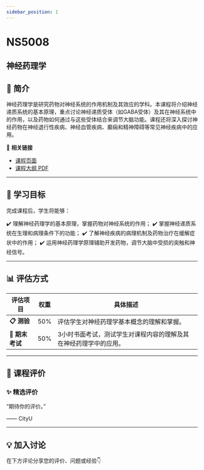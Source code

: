 ```yaml
---
sidebar_position: 1
---
```


# NS5008
## 神经药理学

## **📘 简介**
神经药理学是研究药物对神经系统的作用机制及其效应的学科。本课程将介绍神经递质系统的基本原理，重点讨论神经递质受体（如GABA受体）及其在神经系统中的作用，以及药物如何通过与这些受体结合来调节大脑功能。课程还将深入探讨神经药物在神经退行性疾病、神经血管疾病、癫痫和精神障碍等常见神经疾病中的应用。

🔗 **相关链接**
- [课程页面](https://www.cityu.edu.hk/catalogue/pg/202425/course/NS5008.htm)
- [课程大纲 PDF](https://www.cityu.edu.hk/catalogue/pg/202425/course/NS5008.pdf)

---

## **🎯 学习目标**

完成课程后，学生将能够：

✔️ 理解神经药理学的基本原理，掌握药物对神经系统的作用；
✔️ 掌握神经递质系统在生理和病理条件下的功能；
✔️ 了解神经疾病的病理机制及药物治疗在缓解症状中的作用；
✔️ 运用神经药理学原理辅助开发药物，调节大脑中受损的突触和神经信号。

---

## **📊 评估方式**

| **评估项目**          | **权重** | **具体描述**                                                                                     |
|----------------------|---------|-----------------------------------------------------------------------------------------------|
| **📋 测验**           | 50%     | 评估学生对神经药理学基本概念的理解和掌握。                                                      |
| **📄 期末考试**       | 50%     | 3小时书面考试，测试学生对课程内容的理解及其在神经药理学中的应用。                               |

---

## **💬 课程评价**

### ✨ **精选评价**
<div className={commentStyles.commentBox}>
    <p className={commentStyles.commentText}>
        “期待你的评价。”
    </p>
    <p className={commentStyles.commentAuthor}>—— CityU</p>
</div>

---

## **💡 加入讨论**

在下方评论分享您的评价、问题或经验👇
<Utterances />